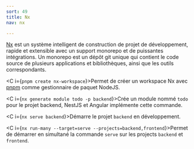 ```yaml
---
sort: 49
title: Nx
nav: nx

---
```


[Nx](https://nx.dev/) est un système intelligent de construction de projet de développement, rapide et extensible avec un support monorepo et de puissantes intégrations.
Un monorepo est un dépôt git unique qui contient le code source de plusieurs applications et bibliothèques, ainsi que les outils correspondants.

<C i={`pnpm create nx-workspace`}>Permet de créer un workspace Nx avec [pnpm](https://pnpm.io/fr/) comme gestionnaire de paquet NodeJS.</C>

<C i={`nx generate module todo -p backend`}>Crée un module nommé `todo` pour le projet backend, NestJS et Angular implémente cette commande.</C>

<C i={`nx serve backend`}>Démarre le projet `backend` en développement.</C>

<C i={`nx run-many --target=serve --projects=backend,frontend`}>Permet de démarrer en simultané la commande `serve` sur les projects `backend` et `frontend`.</C>


